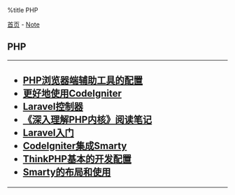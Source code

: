 %title PHP

[[../../index|首页]] - [[../index|Note]]
==PHP==
----
<h2>
* [[php_chrome_help_tools|PHP浏览器端辅助工具的配置]]
* [[codeigniter_better_use|更好地使用CodeIgniter]]
* [[laravel_controllers|Laravel控制器]]
* [[php_tipi_note|《深入理解PHP内核》阅读笔记]]
* [[laravel_primer|Laravel入门]]
* [[codeigniter_and_smarty|CodeIgniter集成Smarty]]
* [[thinkphp_base_dev_config|ThinkPHP基本的开发配置]]
* [[smarty_layout|Smarty的布局和使用]]
</h2>
----
